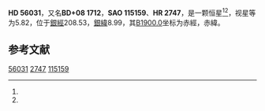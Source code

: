 {{Starbox begin
| name = HD 56031
}}
{{Starbox observe
| epoch = [[J2000.0|J2000.0]]
| constell = {{星座名待查}}<ref name=SIMBAD>{{cite web
 | url=http://simbad.u-strasbg.fr/simbad/sim-id?Ident=HR+2747
 | title =Pulsating variable Star
 | publisher=Centre de Données astronomiques de Strasbourg
 | work=SIMBAD
 | accessdate=2012-07-13}}</ref><ref name=DATA>{{cite web
 | url=http://vizier.u-strasbg.fr/viz-bin/VizieR-5?-out.add=.&-source=5050&-corr=PK=HR&-out.max=9999&HR=2747
 | title=VizieR Detailed Page
 | accessdate=2012-07-13
 | archive-date=2016-03-04
 | archive-url=https://web.archive.org/web/20160304215709/http://vizier.u-strasbg.fr/viz-bin/VizieR-5?-out.add=.&-source=5050&-corr=PK=HR&-out.max=9999&HR=2747
 | dead-url=no
 }}</ref>
| 星官 = 
| ra = {{RA|7|15|39.4}}<ref name=SIMBAD /><ref name=DATA />
| dec = {{DEC|+7|58|40}}<ref name=SIMBAD /><ref name=DATA />
| appmag_v = 5.82<ref name=SIMBAD /><ref name=DATA />
}}
{{Starbox character
| class = M4-IIIab<ref name=SIMBAD /><ref name=DATA />
| b-v = 1.6<ref name=SIMBAD /><ref name=DATA />
| u-b = 1.71<ref name=SIMBAD /><ref name=DATA />
| r-i = <ref name=SIMBAD /><ref name=DATA />
| variable = 
}}
{{Starbox astrometry
| radial_v = 1.71
| prop_mo_ra = -9
| parallax = 
| p_error = 
}}
{{Starbox catalog
| names =BD+08 1712，[[SAO星表|SAO]] 115159，[[HD星表|HD]] 56031，[[HR星表|HR]] 2747}}
{{Starbox reference |Simbad=HR+2747}}
{{Starbox end}}

'''HD 56031'''，又名'''BD+08 1712'''，'''SAO 115159'''、'''HR 2747'''，是一颗恒星<ref name=SIMBAD /><ref name=DATA />，视星等为5.82，位于[[銀道座標系|銀經]]208.53，[[銀道座標系|銀緯]]8.99，其[[B1900.0|B1900.0]]坐标为赤經{{RA|7|10|13.9}}，赤緯{{DEC|+8|8.99|7}}。

== 参考文献 ==
{{reflist}}

{{star-stub}}

[[Category:HD和HDE天體|56031]]
[[Category:HR天體|2747]]
[[Category:SAO天體|115159]]